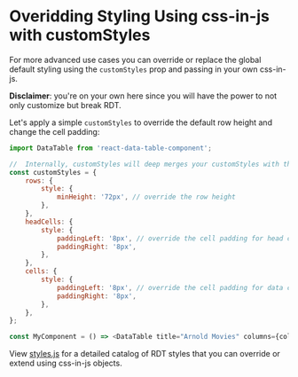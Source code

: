 
<Meta title="API Reference/Custom Styles" id="api-custom-styles" />

# Overidding Styling Using css-in-js with customStyles

For more advanced use cases you can override or replace the global default styling using the `customStyles` prop and passing in your own css-in-js.

**Disclaimer**: you're on your own here since you will have the power to not only customize but break RDT.

Let's apply a simple `customStyles` to override the default row height and change the cell padding:

```js
import DataTable from 'react-data-table-component';

//  Internally, customStyles will deep merges your customStyles with the default styling.
const customStyles = {
	rows: {
		style: {
			minHeight: '72px', // override the row height
		},
	},
	headCells: {
		style: {
			paddingLeft: '8px', // override the cell padding for head cells
			paddingRight: '8px',
		},
	},
	cells: {
		style: {
			paddingLeft: '8px', // override the cell padding for data cells
			paddingRight: '8px',
		},
	},
};

const MyComponent = () => <DataTable title="Arnold Movies" columns={columns} customStyles={customStyles} />;
```

View [styles.js](https://github.com/jbetancur/react-data-table-component/blob/master/src/DataTable/styles.ts) for a detailed catalog of RDT styles that you can override or extend using css-in-js objects.
